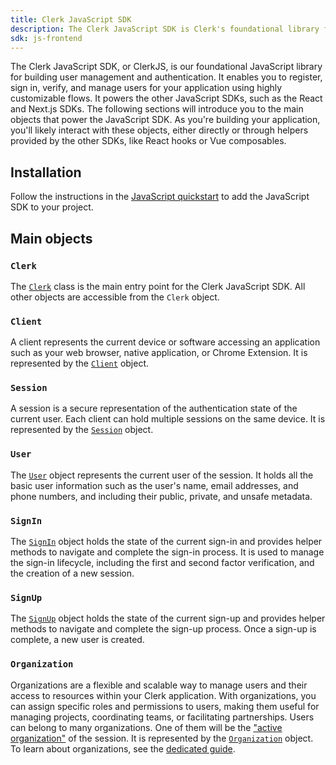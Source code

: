 ```yaml
---
title: Clerk JavaScript SDK
description: The Clerk JavaScript SDK is Clerk's foundational library for building user management and authentication.
sdk: js-frontend
---
```


The Clerk JavaScript SDK, or ClerkJS, is our foundational JavaScript library for building user management and authentication. It enables you to register, sign in, verify, and manage users for your application using highly customizable flows. It powers the other JavaScript SDKs, such as the React and Next.js SDKs. The following sections will introduce you to the main objects that power the JavaScript SDK. As you're building your application, you'll likely interact with these objects, either directly or through helpers provided by the other SDKs, like React hooks or Vue composables.

## Installation

Follow the instructions in the [JavaScript quickstart](/docs/quickstarts/javascript) to add the JavaScript SDK to your project.

## Main objects

### `Clerk`

The [`Clerk`](/docs/references/javascript/clerk) class is the main entry point for the Clerk JavaScript SDK. All other objects are accessible from the `Clerk` object.

### `Client`

A client represents the current device or software accessing an application such as your web browser, native application, or Chrome Extension. It is represented by the [`Client`](/docs/references/javascript/client) object.

### `Session`

A session is a secure representation of the authentication state of the current user. Each client can hold multiple sessions on the same device. It is represented by the [`Session`](/docs/references/javascript/session) object.

### `User`

The [`User`](/docs/references/javascript/user) object represents the current user of the session. It holds all the basic user information such as the user's name, email addresses, and phone numbers, and including their public, private, and unsafe metadata.

### `SignIn`

The [`SignIn`](/docs/references/javascript/sign-in) object holds the state of the current sign-in and provides helper methods to navigate and complete the sign-in process. It is used to manage the sign-in lifecycle, including the first and second factor verification, and the creation of a new session.

### `SignUp`

The [`SignUp`](/docs/references/javascript/sign-up) object holds the state of the current sign-up and provides helper methods to navigate and complete the sign-up process. Once a sign-up is complete, a new user is created.

### `Organization`

Organizations are a flexible and scalable way to manage users and their access to resources within your Clerk application. With organizations, you can assign specific roles and permissions to users, making them useful for managing projects, coordinating teams, or facilitating partnerships. Users can belong to many organizations. One of them will be the ["active organization"](/docs/guides/organizations/overview#active-organization) of the session. It is represented by the [`Organization`](/docs/references/javascript/organization) object. To learn about organizations, see the [dedicated guide](/docs/guides/organizations/overview).
